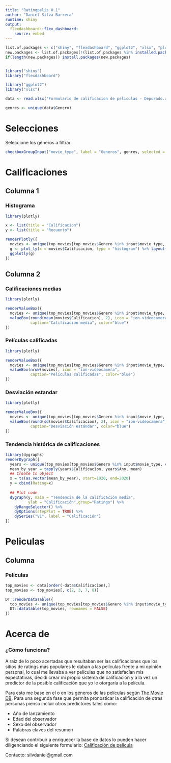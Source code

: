 ```yaml
---
title: "Ratingpelis 0.1"
author: "Daniel Silva Barrera"
runtime: shiny
output: 
  flexdashboard::flex_dashboard:
    source: embed
---
```


```r

list.of.packages <- c("shiny", "flexdashboard", "ggplot2", "xlsx", "plotly", "dygraphs")
new.packages <- list.of.packages[!(list.of.packages %in% installed.packages()[,"Package"])]
if(length(new.packages)) install.packages(new.packages)


library("shiny")
library("flexdashboard")
```

```r
library("ggplot2")
library("xlsx")

data <- read.xlsx("Formulario de calificacion de peliculas - Depurado.xlsx", sheetIndex = 1, encoding="UTF-8")

genres <- unique(data$Genero)
```

Selecciones {.sidebar}
===============================

Seleccione los géneros a filtrar

```r
checkboxGroupInput("movie_type", label = "Generos", genres, selected = genres)
```

Calificaciones 
=====================================

Columna 1 {data-width=200}
------------------------------------
### Histograma

```r
library(plotly)

x <- list(title = "Calificacion")
y <- list(title = "Recuento")

renderPlotly({
  movies <- unique(top_movies[top_movies$Genero %in% input$movie_type, c(1, 2, 4)])
  g <- plot_ly(x = movies$Calificacion, type = "histogram") %>% layout(xaxis = x, yaxis = y)
  ggplotly(g)
})
```

Columna 2 {data-width=300}
-------------------------------------

### Calificaciones medias

```r
library(plotly)

renderValueBox({
  movies <- unique(top_movies[top_movies$Genero %in% input$movie_type, c(1, 2, 4)])
  valueBox(round(mean(movies$Calificacion), 2), icon = "ion-videocamera", 
           caption="Calificación media", color="blue")
})

```

### Películas calificadas

```r
library(plotly)

renderValueBox({
  movies <- unique(top_movies[top_movies$Genero %in% input$movie_type, c(1, 2, 4)])
  valueBox(nrow(movies), icon = "ion-videocamera", 
           caption="Películas calificadas", color="blue")
})

```

### Desviación estandar

```r
library(plotly)

renderValueBox({
  movies <- unique(top_movies[top_movies$Genero %in% input$movie_type, c(1, 2, 4)])
  valueBox(round(sd(movies$Calificacion), 2), icon = "ion-videocamera", 
           caption="Desviación estándar", color="blue")
})

```

### Tendencia histórica de calificaciones

```r
library(dygraphs)
renderDygraph({
  years <- unique(top_movies[top_movies$Genero %in% input$movie_type, c(1, 2, 4)])
  mean_by_year = tapply(years$Calificacion, years$Ano, mean)
  ## Create ts object
  x = ts(as.vector(mean_by_year), start=1920, end=2020)
  y = cbind(Rating=x)
  
  ## Plot code
  dygraph(y, main = "Tendencia de la calificación media", 
          ylab = "Calificación",group="Ratings") %>% 
    dyRangeSelector() %>%
    dyOptions(stepPlot = TRUE) %>%
    dySeries("V1", label = "Calificación")
})
```

Peliculas
===================================== 

Columna {.tabset .tabset-fade}
-------------------------------------

### Películas

```r

top_movies <- data[order(-data$Calificacion),]
top_movies <- top_movies[, c(2, 3, 7, 8)]

DT::renderDataTable({
  top_movies <- unique(top_movies[top_movies$Genero %in% input$movie_type, c(1, 2, 4)])
  DT::datatable(top_movies, rownames = FALSE)
})
```

Acerca de
===================================== 

### ¿Cómo funciona?

A raíz de lo poco acertadas que resultaban ser las calificaciones que los sitios de ratings más populares le daban a las películas frente a mi opinión personal, lo cual me llevaba a ver películas que no satisfacían mis expectativas, decidí crear mi propio sistema de calificación y a la vez un predictor de la posible calificación que yo le otorgaría a la película.

Para esto me base en el o en los géneros de las películas según [The Movie DB](https://www.themoviedb.org/). Para una segunda fase que permita pronosticar la calificación de otras personas pienso incluir otros predictores tales como: 

* Año de lanzamiento
* Edad del observador
* Sexo del observador
* Palabras claves del resumen

Si desean contribuir a enriquecer la base de datos lo pueden hacer diligenciando el siguiente formulario: [Calificación de película](https://forms.gle/y6bMuf16cKmyD6549)

Contacto: silvdaniel@gmail.com
